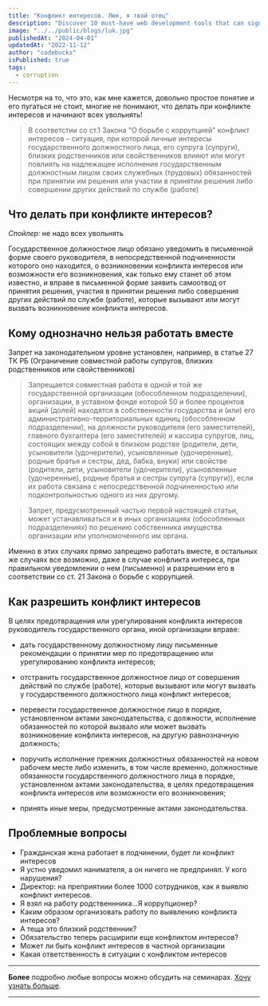 ```yaml
---
title: "Конфликт интересов. Люк, я твой отец"
description: "Discover 10 must-have web development tools that can significantly boost your productivity, streamline your workflow, and enhance code quality."
image: "../../public/blogs/luk.jpg"
publishedAt: "2024-04-01"
updatedAt: "2022-11-12"
author: "codebucks"
isPublished: true
tags:
  - corruption
---
```


Несмотря на то, что это, как мне кажется, довольно простое понятие и его пугаться не стоит,
многие не понимают, что делать при конфликте интересов и начинают всех увольнять!

> В соответстии со ст.1 Закона "О борьбе с коррупцией" конфликт интересов – ситуация, при которой личные интересы государственного должностного лица, его супруга (супруги), близких родственников или свойственников влияют или могут повлиять на надлежащее исполнение государственным должностным лицом своих служебных (трудовых) обязанностей при принятии им решения или участии в принятии решения либо совершении других действий по службе (работе)

## Что делать при конфликте интересов?

_Спойлер:_ не надо всех увольнять

Государственное должностное лицо обязано уведомить в письменной форме своего руководителя, в непосредственной подчиненности которого оно находится, о возникновении конфликта интересов или возможности его возникновения, как только ему станет об этом известно, и вправе в письменной форме заявить самоотвод от принятия решения, участия в принятии решения либо совершения других действий по службе (работе), которые вызывают или могут вызвать возникновение конфликта интересов.

## Кому однозначно нельзя работать вместе

Запрет на законодательном уровне установлен, например, в статье 27 ТК РБ
(Ограничение совместной работы супругов, близких родственников или свойственников)

> Запрещается совместная работа в одной и той же государственной организации (обособленном подразделении), организации, в уставном фонде которой 50 и более процентов акций (долей) находятся в собственности государства и (или) его административно-территориальных единиц (обособленном подразделении), на должности руководителя (его заместителей), главного бухгалтера (его заместителей) и кассира супругов, лиц, состоящих между собой в близком родстве (родители, дети, усыновители (удочерители), усыновленные (удочеренные), родные братья и сестры, дед, бабка, внуки) или свойстве (родители, дети, усыновители (удочерители), усыновленные (удочеренные), родные братья и сестры супруга (супруги)), если их работа связана с непосредственной подчиненностью или подконтрольностью одного из них другому.

> Запрет, предусмотренный частью первой настоящей статьи, может устанавливаться и в иных организациях (обособленных подразделениях) по решению собственника имущества организации или уполномоченного им органа.

Именно в этих случаях прямо запрещено работать вместе, в остальных же случаях все возможно, даже в случае конфликта интереса, при правильном уведомлении о нем (письменно) и
разрешении его в соответствии со ст. 21 Закона о борьбе с коррупцией.

## Как разрешить конфликт интересов

В целях предотвращения или урегулирования конфликта интересов руководитель государственного органа, иной организации вправе:

- дать государственному должностному лицу письменные рекомендации о принятии мер по предотвращению или урегулированию конфликта интересов;

- отстранить государственное должностное лицо от совершения действий по службе (работе), которые вызывают или могут вызвать у государственного должностного лица конфликт интересов;

- перевести государственное должностное лицо в порядке, установленном актами законодательства, с должности, исполнение обязанностей по которой вызвало или может вызвать возникновение конфликта интересов, на другую равнозначную должность;

- поручить исполнение прежних должностных обязанностей на новом рабочем месте либо изменить, в том числе временно, должностные обязанности государственного должностного лица в порядке, установленном актами законодательства, в целях предотвращения конфликта интересов или возможности его возникновения;

- принять иные меры, предусмотренные актами законодательства.

## Проблемные вопросы

- Гражданская жена работает в подчинении, будет ли конфликт интересов
- Я устно уведомил нанимателя, а он ничего не предпринял. У кого нарушения?
- Директор: на преприятиии более 1000 сотрудников, как я выявлю конфликт интересов.
- Я взял на работу родственнника...Я коррупционер?
- Каким образом организовать работу по выявлению конфликта интересов?
- А теща это близкий родственник?
- Обязательство теперь расширили еще конфликтом интересов?
- Может ли быть конфликт интересов в частной организации
- Какая ответственность в ситуации с конфликтом интересов

---

**Более** подробно любые вопросы можно обсудить на семинарах. [Хочу узнать больше](../contact).

---
